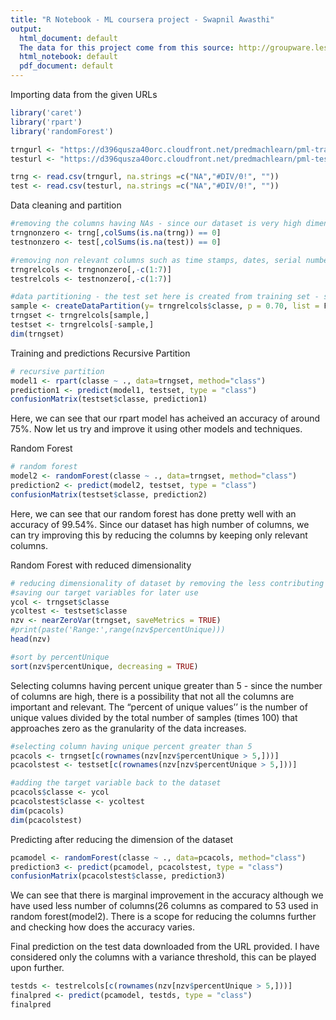 ---
title: "R Notebook - ML coursera project - Swapnil Awasthi"
output:
  html_document: default
  The data for this project come from this source: http://groupware.les.inf.puc-rio.br/har
  html_notebook: default
  pdf_document: default
---
Importing data from the given URLs
```{r}
library('caret')
library('rpart')
library('randomForest')

trngurl <- "https://d396qusza40orc.cloudfront.net/predmachlearn/pml-training.csv"
testurl <- "https://d396qusza40orc.cloudfront.net/predmachlearn/pml-testing.csv"

trng <- read.csv(trngurl, na.strings =c("NA","#DIV/0!", ""))
test <- read.csv(testurl, na.strings =c("NA","#DIV/0!", ""))
```
Data cleaning and partition
```{r}
#removing the columns having NAs - since our dataset is very high dimensional
trngnonzero <- trng[,colSums(is.na(trng)) == 0]
testnonzero <- test[,colSums(is.na(test)) == 0]

#removing non relevant columns such as time stamps, dates, serial numbers etc
trngrelcols <- trngnonzero[,-c(1:7)]
testrelcols <- testnonzero[,-c(1:7)]

#data partitioning - the test set here is created from training set - serves as validation set
sample <- createDataPartition(y= trngrelcols$classe, p = 0.70, list = F)
trngset <- trngrelcols[sample,]
testset <- trngrelcols[-sample,]
dim(trngset)
```
Training and predictions
Recursive Partition
```{r}
# recursive partition
model1 <- rpart(classe ~ ., data=trngset, method="class")
prediction1 <- predict(model1, testset, type = "class")
confusionMatrix(testset$classe, prediction1)
```
Here, we can see that our rpart model has acheived an accuracy of around 75%. Now let us try and improve it using other models and techniques.

Random Forest
```{r}
# random forest
model2 <- randomForest(classe ~ ., data=trngset, method="class")
prediction2 <- predict(model2, testset, type = "class")
confusionMatrix(testset$classe, prediction2)
```
Here, we can see that our random forest has done pretty well with an accuracy of 99.54%.
Since our dataset has high number of columns, we can try improving this by reducing the columns by keeping only relevant columns.

Random Forest with reduced dimensionality

```{r}
# reducing dimensionality of dataset by removing the less contributing columns
#saving our target variables for later use
ycol <- trngset$classe
ycoltest <- testset$classe
nzv <- nearZeroVar(trngset, saveMetrics = TRUE)
#print(paste('Range:',range(nzv$percentUnique)))
head(nzv)
```
```{r}
#sort by percentUnique
sort(nzv$percentUnique, decreasing = TRUE)
```
Selecting columns having percent unique greater than 5 - since the number of columns are high, there is a possibility that not all the columns are important and relevant.
The "percent of unique values'' is the number of unique values divided by the total number of samples (times 100) that approaches zero as the granularity of the data increases.
```{r}
#selecting column having unique percent greater than 5
pcacols <- trngset[c(rownames(nzv[nzv$percentUnique > 5,]))]
pcacolstest <- testset[c(rownames(nzv[nzv$percentUnique > 5,]))]

#adding the target variable back to the dataset
pcacols$classe <- ycol
pcacolstest$classe <- ycoltest
dim(pcacols)
dim(pcacolstest)
```
Predicting after reducing the dimension of the dataset

```{r}
pcamodel <- randomForest(classe ~ ., data=pcacols, method="class")
prediction3 <- predict(pcamodel, pcacolstest, type = "class")
confusionMatrix(pcacolstest$classe, prediction3)
```
We can see that there is marginal improvement in the accuracy although we have used less number of columns(26 columns as compared to 53 used in random forest(model2). There is a scope for reducing the columns further and checking how does the accuracy varies.

Final prediction on the test data downloaded from the URL provided.
I have considered only the columns with a variance threshold, this can be played upon further.
```{r}
testds <- testrelcols[c(rownames(nzv[nzv$percentUnique > 5,]))]
finalpred <- predict(pcamodel, testds, type = "class")
finalpred
```






















